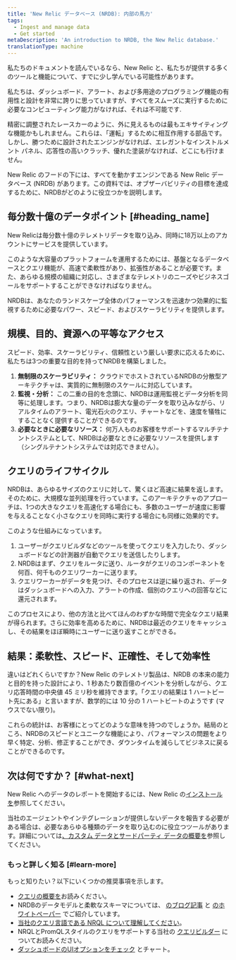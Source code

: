 ```yaml
---
title: 'New Relic データベース (NRDB): 内部の馬力'
tags:
  - Ingest and manage data
  - Get started
metaDescription: 'An introduction to NRDB, the New Relic database.'
translationType: machine
---
```


私たちのドキュメントを読んでいるなら、New Relic と、私たちが提供する多くのツールと機能について、すでに少し学んでいる可能性があります。

私たちは、ダッシュボード、アラート、および多用途のプログラミング機能の有用性と設計を非常に誇りに思っていますが、すべてをスムーズに実行するために必要なコンピューティング能力がなければ、それは不可能です.

精密に調整されたレースカーのように、外に見えるものは最もエキサイティングな機能かもしれません。これらは、「運転」するために相互作用する部品です。しかし、勝つために設計されたエンジンがなければ、エレガントなインストルメント パネル、応答性の高いクラッチ、優れた塗装がなければ、どこにも行けません。

New Relic のフードの下には、すべてを動かすエンジンである New Relic データベース (NRDB) があります。この資料では、オブザーバビリティの目標を達成するために、NRDBがどのように役立つかを説明します。

## 毎分数十億のデータポイント [#heading_name]

New Relicは毎分数十億のテレメトリデータを取り込み、同時に18万以上のアカウントにサービスを提供しています。

このような大容量のプラットフォームを運用するためには、基盤となるデータベースとクエリ機能が、高速で柔軟性があり、拡張性があることが必要です。また、あらゆる規模の組織に対応し、さまざまなテレメトリのニーズやビジネスゴールをサポートすることができなければなりません。

NRDBは、あなたのランドスケープ全体のパフォーマンスを迅速かつ効果的に監視するために必要なパワー、スピード、およびスケーラビリティを提供します。

## 規模、目的、資源への平等なアクセス

スピード、効率、スケーラビリティ、信頼性という厳しい要求に応えるために、私たちは3つの重要な目的を持ってNRDBを構築しました。

1. **無制限のスケーラビリティ：** クラウドでホストされているNRDBの分散型アーキテクチャは、実質的に無制限のスケールに対応しています。
2. **監視・分析：** この二重の目的を念頭に、NRDBは運用監視とデータ分析を同等に処理します。つまり、NRDBは膨大な量のデータを取り込みながら、リアルタイムのアラート、電光石火のクエリ、チャートなどを、速度を犠牲にすることなく提供することができるのです。
3. **必要なときに必要なリソース：** 何万人ものお客様をサポートするマルチテナントシステムとして、NRDBは必要なときに必要なリソースを提供します（シングルテナントシステムでは対応できません）。

## クエリのライフサイクル

NRDBは、あらゆるサイズのクエリに対して、驚くほど高速に結果を返します。そのために、大規模な並列処理を行っています。このアーキテクチャのアプローチは、1つの大きなクエリを高速化する場合にも、多数のユーザーが速度に影響を与えることなく小さなクエリを同時に実行する場合にも同様に効果的です。

このような仕組みになっています。

1. ユーザーがクエリビルダなどのツールを使ってクエリを入力したり、ダッシュボードなどの計測器が自動でクエリを送信したりします。
2. NRDBはまず、クエリをルータに送り、ルータがクエリのコンポーネントを何百、何千ものクエリワーカーに送ります。
3. クエリワーカーがデータを見つけ、そのプロセスは逆に繰り返され、データはダッシュボードへの入力、アラートの作成、個別のクエリへの回答などに還元されます。

このプロセスにより、他の方法と比べてほんのわずかな時間で完全なクエリ結果が得られます。さらに効率を高めるために、NRDBは最近のクエリをキャッシュし、その結果をほぼ瞬時にユーザーに送り返すことができる。

## 結果：柔軟性、スピード、正確性、そして効率性

違いはどれくらいですか？New Relic のテレメトリ製品は、NRDB の本来の能力と目的を持った設計により、1 秒あたり数百億のイベントを分析しながら、クエリ応答時間の中央値 45 ミリ秒を維持できます。「クエリの結果は 1 ハートビート先にある」と言いますが、数学的には 10 分の 1 ハートビートのようです (マウスでない限り)。

これらの統計は、お客様にとってどのような意味を持つのでしょうか。結局のところ、NRDBのスピードとユニークな機能により、パフォーマンスの問題をより早く特定、分析、修正することができ、ダウンタイムを減らしてビジネスに戻ることができるのです。

## 次は何ですか？ [#what-next]

New Relic へのデータのレポートを開始するには、New Relic の[インストール を](/docs/new-relic-solutions/new-relic-one/install-configure/install-new-relic)参照してください。

当社のエージェントやインテグレーションが提供しないデータを報告する必要がある場合は、必要なあらゆる種類のデータを取り込むのに役立つツールがあります。詳細については[、カスタム データとサードパーティ データの概要を](/docs/telemetry-data-platform/custom-data/intro-custom-data)参照してください。

### もっと詳しく知る [#learn-more]

もっと知りたい？以下にいくつかの推奨事項を示します。

* [クエリの概要を](/docs/query-your-data/explore-query-data/get-started/introduction-querying-new-relic-data)お読みください。
* NRDBのデータモデルと柔軟なスキーマについては、 [のブログ記事](https://blog.newrelic.com/product-news/nrdb-design-principles/) と [のホワイトペーパー](https://newrelic.com/resources/white-papers/inside-nrdb-flexible-unified-database) でご紹介しています。
* [当社のクエリ言語である NRQL について理解してください](/docs/query-your-data/nrql-new-relic-query-language/get-started/introduction-nrql-new-relics-query-language)。
* NRQLとPromQLスタイルのクエリをサポートする当社の [クエリビルダー](/docs/query-your-data/explore-query-data/query-builder/use-advanced-nrql-mode-query-data) についてお読みください。
* [ダッシュボードのUIオプションをチェック](/docs/query-your-data/explore-query-data/dashboards/introduction-dashboards) とチャート。